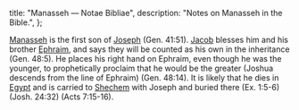   title: "Manasseh — Notae Bibliae",
  description: "Notes on Manasseh in the Bible.",
};

<Initial text="Manasseh"/>

[Manasseh](/glossary/names#manasseh) is the first son of [Joseph](/people/twelve-tribes-of-israel/joseph) (Gen. 41:51). [Jacob](/people/patriarchs/jacob) blesses him and his brother [Ephraim](/people/twelve-tribes-of-israel/ephraim), and says they will be counted as his own in the inheritance (Gen. 48:5). He places his right hand on Ephraim, even though he was the younger, to prophetically proclaim that he would be the greater (Joshua descends from the line of Ephraim) (Gen. 48:14). It is likely that he dies in [Egypt](/places/old-testament/genesis/egypt) and is carried to [Shechem](/places/old-testament/genesis/shechem) with Joseph and buried there (Ex. 1:5-6) (Josh. 24:32) (Acts 7:15-16).
